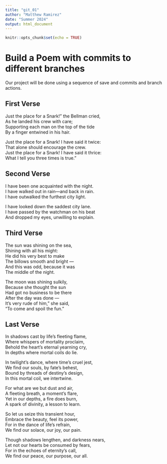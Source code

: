 ```yaml
---
title: "git_01"
author: "Matthew Ramirez"
date: "Summer 2024"
output: html_document
---
```


```r
knitr::opts_chunk$set(echo = TRUE)
```
# Build a Poem with commits to different branches
Our project will be done using a sequence of save and commits and branch actions.
<!-- Do not modify or change any text in "!--" bracketed areas such as this --- these are instructions to
you, if you change any of this the git program will notice it and compromise your git merging strategy !-->

## First Verse 
<!--Put the first five lines of a poem by Lewis Carrol in this section!-->

Just the place for a Snark!" the Bellman cried,  
   As he landed his crew with care;  
Supporting each man on the top of the tide  
   By a finger entwined in his hair.  
  
Just the place for a Snark! I have said it twice:  
   That alone should encourage the crew.  
Just the place for a Snark! I have said it thrice:  
   What I tell you three times is true."  

## Second Verse
<!--Put the first five lines of a poem by Robert Frost here!-->

I have been one acquainted with the night.  
I have walked out in rain—and back in rain.  
I have outwalked the furthest city light.  
  
I have looked down the saddest city lane.  
I have passed by the watchman on his beat  
And dropped my eyes, unwilling to explain.  

## Third Verse
<!--Put the first two verses of The Walrus and the Carpenter here!-->

The sun was shining on the sea,  
      Shining with all his might:  
He did his very best to make  
      The billows smooth and bright —  
And this was odd, because it was  
      The middle of the night.  
  
The moon was shining sulkily,  
      Because she thought the sun  
Had got no business to be there  
      After the day was done —  
It's very rude of him," she said,  
      "To come and spoil the fun."  

## Last Verse
<!--Put a short poem you created using chatGPT of 20 to 30 lines,here!-->

In shadows cast by life's fleeting flame,  
Where whispers of mortality proclaim,  
Behold the heart's eternal yearning cry,  
In depths where mortal coils do lie.  
  
In twilight's dance, where time's cruel jest,  
We find our souls, by fate's behest,  
Bound by threads of destiny's design,  
In this mortal coil, we intertwine.  
  
For what are we but dust and air,  
A fleeting breath, a moment's flare,  
Yet in our depths, a fire does burn,  
A spark of divinity, a lesson to learn.  
  
So let us seize this transient hour,  
Embrace the beauty, feel its power,  
For in the dance of life's refrain,  
We find our solace, our joy, our pain.  
  
Though shadows lengthen, and darkness nears,  
Let not our hearts be consumed by fears,  
For in the echoes of eternity's call,  
We find our peace, our purpose, our all.  
